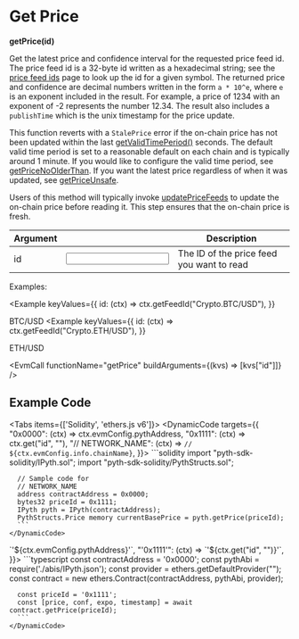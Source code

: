 
# Get Price

**getPrice(id)**

Get the latest price and confidence interval for the requested price feed id.
The price feed id is a 32-byte id written as a hexadecimal string; see the [price feed ids](https://pyth.network/developers/price-feed-ids) page to look up the id for a given symbol.
The returned price and confidence are decimal numbers written in the form `a * 10^e`, where `e` is an exponent included in the result.
For example, a price of 1234 with an exponent of -2 represents the number 12.34.
The result also includes a `publishTime` which is the unix timestamp for the price update.

This function reverts with a `StalePrice` error if the on-chain price has not been updated within the last [getValidTimePeriod()](get-valid-time-period) seconds.
The default valid time period is set to a reasonable default on each chain and is typically around 1 minute.
If you would like to configure the valid time period, see [getPriceNoOlderThan](get-price-no-older-than).
If you want the latest price regardless of when it was updated, see [getPriceUnsafe](get-price-unsafe).

Users of this method will typically invoke [updatePriceFeeds](update-price-feeds) to update the on-chain price before
reading it. This step ensures that the on-chain price is fresh.

| Argument                                 |                                               | Description                               |
| ---------------------------------------- | --------------------------------------------- | ----------------------------------------- |
| <Arg required={true} type="hex">id</Arg> | <Input id="id" format={InputFormats.ZeroX} /> | The ID of the price feed you want to read |

Examples:

<Example
  keyValues={{
    id: (ctx) => ctx.getFeedId("Crypto.BTC/USD"),
  }}
>
  BTC/USD
</Example>
<Example
  keyValues={{
    id: (ctx) => ctx.getFeedId("Crypto.ETH/USD"),
  }}
>
  ETH/USD
</Example>

<EvmCall functionName="getPrice" buildArguments={(kvs) => [kvs["id"]]} />

## Example Code

<Tabs items={['Solidity', 'ethers.js v6']}>
  <Tab>
    <DynamicCode targets={{
        "0x0000": (ctx) => ctx.evmConfig.pythAddress,
        "0x1111": (ctx) => ctx.get("id", "<id>"),
        "// NETWORK_NAME": (ctx) => `// ${ctx.evmConfig.info.chainName}`,
    }}>
      ```solidity
      import "pyth-sdk-solidity/IPyth.sol";
      import "pyth-sdk-solidity/PythStructs.sol";

      // Sample code for
      // NETWORK_NAME
      address contractAddress = 0x0000;
      bytes32 priceId = 0x1111;
      IPyth pyth = IPyth(contractAddress);
      PythStructs.Price memory currentBasePrice = pyth.getPrice(priceId);
      ```
    </DynamicCode>

  </Tab>

  <Tab>
    <DynamicCode targets={{
        "'0x0000'": (ctx) => `'${ctx.evmConfig.pythAddress}'`,
        "'0x1111'": (ctx) => `'${ctx.get("id", "<id>")}'`,
    }}>
      ```typescript
      const contractAddress = '0x0000';
      const pythAbi = require('./abis/IPyth.json');
      const provider = ethers.getDefaultProvider("<RPC URL>");
      const contract = new ethers.Contract(contractAddress, pythAbi, provider);

      const priceId = '0x1111';
      const [price, conf, expo, timestamp] = await contract.getPrice(priceId);
      ```
    </DynamicCode>

  </Tab>
</Tabs>
